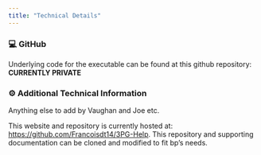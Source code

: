 ```yaml
---
title: "Technical Details"
---
```


### 💻 GitHub

Underlying code for the executable can be found at this github repository: **CURRENTLY PRIVATE**

### ⚙️ Additional Technical Information

Anything else to add by Vaughan and Joe etc.

This website and repository is currently hosted at: <https://github.com/Francoisdt14/3PG-Help>. This repository and supporting documentation can be cloned and modified to fit bp's needs.
